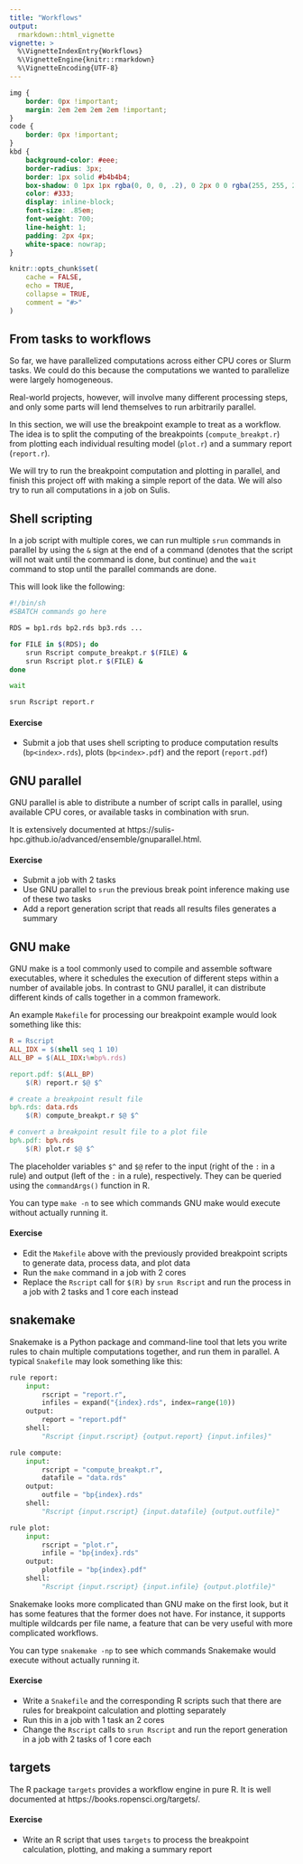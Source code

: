```yaml
---
title: "Workflows"
output:
  rmarkdown::html_vignette
vignette: >
  %\VignetteIndexEntry{Workflows}
  %\VignetteEngine{knitr::rmarkdown}
  %\VignetteEncoding{UTF-8}
---
```


```css
img {
    border: 0px !important;
    margin: 2em 2em 2em 2em !important;
}
code {
    border: 0px !important;
}
kbd {
    background-color: #eee;
    border-radius: 3px;
    border: 1px solid #b4b4b4;
    box-shadow: 0 1px 1px rgba(0, 0, 0, .2), 0 2px 0 0 rgba(255, 255, 255, .7) inset;
    color: #333;
    display: inline-block;
    font-size: .85em;
    font-weight: 700;
    line-height: 1;
    padding: 2px 4px;
    white-space: nowrap;
}
```

```r
knitr::opts_chunk$set(
    cache = FALSE,
    echo = TRUE,
    collapse = TRUE,
    comment = "#>"
)
```

## From tasks to workflows

So far, we have parallelized computations across either CPU cores or Slurm
tasks. We could do this because the computations we wanted to parallelize were
largely homogeneous.

Real-world projects, however, will involve many different processing steps, and
only some parts will lend themselves to run arbitrarily parallel.

In this section, we will use the breakpoint example to treat as a workflow. The
idea is to split the computing of the breakpoints (`compute_breakpt.r`) from
plotting each individual resulting model (`plot.r`) and a summary report
(`report.r`).

We will try to run the breakpoint computation and plotting in parallel, and
finish this project off with making a simple report of the data. We will also
try to run all computations in a job on Sulis.

## Shell scripting

In a job script with multiple cores, we can run multiple `srun` commands in
parallel by using the `&` sign at the end of a command (denotes that the script
will not wait until the command is done, but continue) and the `wait` command to
stop until the parallel commands are done.

This will look like the following:

```sh
#!/bin/sh
#SBATCH commands go here

RDS = bp1.rds bp2.rds bp3.rds ...

for FILE in $(RDS); do
    srun Rscript compute_breakpt.r $(FILE) &
    srun Rscript plot.r $(FILE) &
done

wait

srun Rscript report.r
```

#### Exercise

* Submit a job that uses shell scripting to produce computation results
  (`bp<index>.rds`), plots (`bp<index>.pdf`) and the report (`report.pdf`)

## GNU parallel

GNU parallel is able to distribute a number of script calls in parallel, using
available CPU cores, or available tasks in combination with srun.

It is extensively documented at
https://sulis-hpc.github.io/advanced/ensemble/gnuparallel.html.

#### Exercise

* Submit a job with 2 tasks
* Use GNU parallel to `srun` the previous break point inference making use of
  these two tasks
* Add a report generation script that reads all results files generates a
  summary

## GNU make

GNU make is a tool commonly used to compile and assemble software executables,
where it schedules the execution of different steps within a number of available
jobs. In contrast to GNU parallel, it can distribute different kinds of calls
together in a common framework.

An example `Makefile` for processing our breakpoint example would look something
like this:

```makefile
R = Rscript
ALL_IDX = $(shell seq 1 10)
ALL_BP = $(ALL_IDX:%=bp%.rds)

report.pdf: $(ALL_BP)
    $(R) report.r $@ $^

# create a breakpoint result file
bp%.rds: data.rds
    $(R) compute_breakpt.r $@ $^

# convert a breakpoint result file to a plot file
bp%.pdf: bp%.rds
    $(R) plot.r $@ $^
```

The placeholder variables `$^` and `$@` refer to the input (right of the `:` in
a rule) and output (left of the `:` in a rule), respectively. They can be
queried using the `commandArgs()` function in R.

You can type `make -n` to see which commands GNU make would execute without
actually running it.

#### Exercise

* Edit the `Makefile` above with the previously provided breakpoint scripts to
  generate data, process data, and plot data
* Run the `make` command in a job with 2 cores
* Replace the `Rscript` call for `$(R)` by `srun Rscript` and run the process in
  a job with 2 tasks and 1 core each instead

## snakemake

Snakemake is a Python package and command-line tool that lets you write rules to
chain multiple computations together, and run them in parallel. A typical
`Snakefile` may look something like this:

```python
rule report:
    input:
        rscript = "report.r",
        infiles = expand("{index}.rds", index=range(10))
    output:
        report = "report.pdf"
    shell:
        "Rscript {input.rscript} {output.report} {input.infiles}"

rule compute:
    input:
        rscript = "compute_breakpt.r",
        datafile = "data.rds"
    output:
        outfile = "bp{index}.rds"
    shell:
        "Rscript {input.rscript} {input.datafile} {output.outfile}"

rule plot:
    input:
        rscript = "plot.r",
        infile = "bp{index}.rds"
    output:
        plotfile = "bp{index}.pdf"
    shell:
        "Rscript {input.rscript} {input.infile} {output.plotfile}"
```

Snakemake looks more complicated than GNU make on the first look, but it has
some features that the former does not have. For instance, it supports multiple
wildcards per file name, a feature that can be very useful with more complicated
workflows.

You can type `snakemake -np` to see which commands Snakemake would execute
without actually running it.

#### Exercise

* Write a `Snakefile` and the corresponding R scripts such that there are rules
  for breakpoint calculation and plotting separately
* Run this in a job with 1 task an 2 cores
* Change the `Rscript` calls to `srun Rscript` and run the report generation in
  a job with 2 tasks of 1 core each

## targets

The R package `targets` provides a workflow engine in pure R. It is well
documented at https://books.ropensci.org/targets/.

#### Exercise

* Write an R script that uses `targets` to process the breakpoint calculation,
  plotting, and making a summary report
